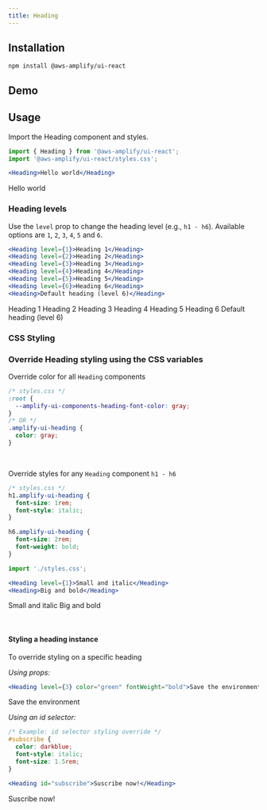 ```yaml
---
title: Heading
---
```



## Installation

```
npm install @aws-amplify/ui-react
```

## Demo

<HeadingDemo />

## Usage

Import the Heading component and styles.

```jsx
import { Heading } from '@aws-amplify/ui-react';
import '@aws-amplify/ui-react/styles.css';

<Heading>Hello world</Heading>
```

<Heading>Hello world</Heading>

### Heading levels

Use the `level` prop to change the heading level (e.g., `h1 - h6`). Available options are `1`, `2`, `3`, `4`, `5` and `6`.

```jsx
<Heading level={1}>Heading 1</Heading>
<Heading level={2}>Heading 2</Heading>
<Heading level={3}>Heading 3</Heading>
<Heading level={4}>Heading 4</Heading>
<Heading level={5}>Heading 5</Heading>
<Heading level={6}>Heading 6</Heading>
<Heading>Default heading (level 6)</Heading>
```

<Heading level={1}>Heading 1</Heading>
<Heading level={2}>Heading 2</Heading>
<Heading level={3}>Heading 3</Heading>
<Heading level={4}>Heading 4</Heading>
<Heading level={5}>Heading 5</Heading>
<Heading level={6}>Heading 6</Heading>
<Heading>Default heading (level 6)</Heading>

### CSS Styling

### Override Heading styling using the CSS variables

Override color for all `Heading` components

```css
/* styles.css */
:root {
  --amplify-ui-components-heading-font-color: gray;
}
/* OR */
.amplify-ui-heading {
  color: gray;
}
```

<br />

Override styles for any `Heading` component `h1 - h6`

```css
/* styles.css */
h1.amplify-ui-heading {
  font-size: 1rem;
  font-style: italic;
}

h6.amplify-ui-heading {
  font-size: 2rem;
  font-weight: bold;
}
```
```jsx
import './styles.css';

<Heading level={1}>Small and italic</Heading>
<Heading>Big and bold</Heading>
```
<Heading fontSize="1rem" fontStyle="italic">Small and italic</Heading>
<Heading fontSize="2rem" fontWeight="bold">Big and bold</Heading>

<br />

#### Styling a heading instance
To override styling on a specific heading

*Using props:*
```jsx
<Heading level={3} color="green" fontWeight="bold">Save the environment</Heading>
```
<Heading level={3} color="green" fontWeight="bold">Save the environment</Heading>

*Using an id selector:*

```css
/* Example: id selector styling override */
#subscribe {
  color: darkblue;
  font-style: italic;
  font-size: 1.5rem;
}
```
```jsx
<Heading id="subscribe">Suscribe now!</Heading>
```
<Heading id="subscribe">Suscribe now!</Heading>
